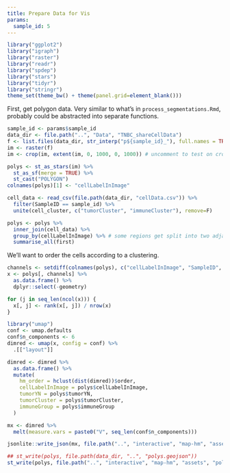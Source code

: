 ```yaml
---
title: Prepare Data for Vis
params:
  sample_id: 5
---
```


```r
library("ggplot2")
library("igraph")
library("raster")
library("readr")
library("spdep")
library("stars")
library("tidyr")
library("stringr")
theme_set(theme_bw() + theme(panel.grid=element_blank()))
```

First, get polygon data. Very similar to what's in `process_segmentations.Rmd`,
probably could be abstracted into separate functions.

```r
sample_id <- params$sample_id
data_dir <- file.path("..", "Data", "TNBC_shareCellData")
f <- list.files(data_dir, str_interp("p${sample_id}_"), full.names = TRUE)
im <- raster(f)
im <- crop(im, extent(im, 0, 1000, 0, 1000)) # uncomment to test on cropped data

polys <- st_as_stars(im) %>%
  st_as_sf(merge = TRUE) %>%
  st_cast("POLYGON")
colnames(polys)[1] <- "cellLabelInImage"

cell_data <- read_csv(file.path(data_dir, "cellData.csv")) %>%
  filter(SampleID == sample_id) %>%
  unite(cell_cluster, c("tumorCluster", "immuneCluster"), remove=F)

polys <- polys %>%
  inner_join(cell_data) %>%
  group_by(cellLabelInImage) %>% # some regions get split into two adjacent polys --> merge
  summarise_all(first)
```

We'll want to order the cells according to a clustering.

```r
channels <- setdiff(colnames(polys), c("cellLabelInImage", "SampleID", "cellSize", "Background", "tumorYN", "cell_cluster", "tumorCluster", "Group", "immuneCluster", "immuneGroup", "geometry"))
x <- polys[, channels] %>%
  as.data.frame() %>%
  dplyr::select(-geometry)

for (j in seq_len(ncol(x))) {
  x[, j] <- rank(x[, j]) / nrow(x)
}

library("umap")
conf <- umap.defaults
conf$n_components <- 6
dimred <- umap(x, config = conf) %>%
  .[["layout"]]

dimred <- dimred %>%
  as.data.frame() %>%
  mutate(
    hm_order = hclust(dist(dimred))$order,
    cellLabelInImage = polys$cellLabelInImage,
    tumorYN = polys$tumorYN,
    tumorCluster = polys$tumorCluster,
    immuneGroup = polys$immuneGroup
  )

mx <- dimred %>%
  melt(measure.vars = paste0("V", seq_len(conf$n_components)))

jsonlite::write_json(mx, file.path("..", "interactive", "map-hm", "assets", "channels.json"))
```

```r
## st_write(polys, file.path(data_dir, "..", "polys.geojson"))
st_write(polys, file.path("..", "interactive", "map-hm", "assets", "polys.geojson"))
```
